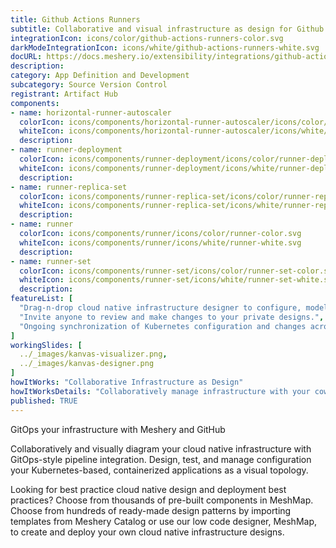 ```yaml
---
title: Github Actions Runners
subtitle: Collaborative and visual infrastructure as design for Github Actions Runners
integrationIcon: icons/color/github-actions-runners-color.svg
darkModeIntegrationIcon: icons/white/github-actions-runners-white.svg
docURL: https://docs.meshery.io/extensibility/integrations/github-actions-runners
description: 
category: App Definition and Development
subcategory: Source Version Control
registrant: Artifact Hub
components: 
- name: horizontal-runner-autoscaler
  colorIcon: icons/components/horizontal-runner-autoscaler/icons/color/horizontal-runner-autoscaler-color.svg
  whiteIcon: icons/components/horizontal-runner-autoscaler/icons/white/horizontal-runner-autoscaler-white.svg
  description: 
- name: runner-deployment
  colorIcon: icons/components/runner-deployment/icons/color/runner-deployment-color.svg
  whiteIcon: icons/components/runner-deployment/icons/white/runner-deployment-white.svg
  description: 
- name: runner-replica-set
  colorIcon: icons/components/runner-replica-set/icons/color/runner-replica-set-color.svg
  whiteIcon: icons/components/runner-replica-set/icons/white/runner-replica-set-white.svg
  description: 
- name: runner
  colorIcon: icons/components/runner/icons/color/runner-color.svg
  whiteIcon: icons/components/runner/icons/white/runner-white.svg
  description: 
- name: runner-set
  colorIcon: icons/components/runner-set/icons/color/runner-set-color.svg
  whiteIcon: icons/components/runner-set/icons/white/runner-set-white.svg
  description: 
featureList: [
  "Drag-n-drop cloud native infrastructure designer to configure, model, and deploy your workloads.",
  "Invite anyone to review and make changes to your private designs.",
  "Ongoing synchronization of Kubernetes configuration and changes across any number of clusters."
]
workingSlides: [
  ../_images/kanvas-visualizer.png,
  ../_images/kanvas-designer.png
]
howItWorks: "Collaborative Infrastructure as Design"
howItWorksDetails: "Collaboratively manage infrastructure with your coworkers synchronously sharing the same designs."
published: TRUE
---
```

<p>
GitOps your infrastructure with Meshery and GitHub
</p>
<p>
    Collaboratively and visually diagram your cloud native infrastructure with GitOps-style pipeline integration. Design, test, and manage configuration your Kubernetes-based, containerized applications as a visual topology.
</p>
<p>
    Looking for best practice cloud native design and deployment best practices? Choose from thousands of pre-built components in MeshMap. Choose from hundreds of ready-made design patterns by importing templates from Meshery Catalog or use our low code designer, MeshMap, to create and deploy your own cloud native infrastructure designs.
</p>
